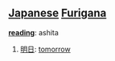 == [[Japanese]] [[Furigana]] ==                             

'''[[reading]]''': ashita

# [[明日]]: [[tomorrow]]